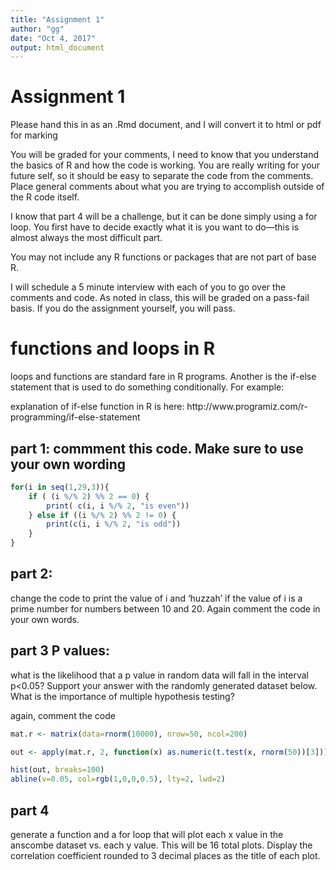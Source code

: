 ```yaml
---
title: "Assignment 1"
author: "gg"
date: "Oct 4, 2017"
output: html_document
---
```

# Assignment 1
Please hand this in as an .Rmd document, and I will convert it to html or pdf for marking

You will be graded for your comments, I need to know that you understand the basics of R and how the code is working. You are really writing for your future self, so it should be easy to separate the code from the comments. Place general comments about what you are trying to accomplish outside of the R code itself.

I know that part 4 will be a challenge, but it can be done simply using a for loop. You first have to decide exactly what it is you want to do---this is almost always the most difficult part.

You may not include any R functions or packages that are not part of base R.

I will schedule a 5 minute interview with each of you to go over the comments and code. As noted in class, this will be graded on a pass-fail basis. If you do the assignment yourself, you will pass.

# functions and loops in R

loops and functions are standard fare in R programs. Another is the if-else statement that is used to do something conditionally. For example:

explanation of if-else function in R is here:
http://www.programiz.com/r-programming/if-else-statement

## part 1: commment this code. Make sure to use your own wording
```r
for(i in seq(1,29,3)){
	if ( (i %/% 2) %% 2 == 0) {
		print( c(i, i %/% 2, "is even"))
	} else if ((i %/% 2) %% 2 != 0) {
		print(c(i, i %/% 2, "is odd"))
	}
}
```

## part 2:

change the code to print the value of i and 'huzzah' if the value of i is a prime number for numbers between 10 and 20. Again comment the code in your own words.

## part 3 P values:

what is the likelihood that a p value in random data will fall in the interval p<0.05? Support your answer with the randomly generated dataset below. What is the importance of multiple hypothesis testing?

again, comment the code

```r
mat.r <- matrix(data=rnorm(10000), nrow=50, ncol=200)

out <- apply(mat.r, 2, function(x) as.numeric(t.test(x, rnorm(50))[3]))

hist(out, breaks=100)
abline(v=0.05, col=rgb(1,0,0,0.5), lty=2, lwd=2)
```

## part 4
generate a function and a for loop that will plot each x value in the anscombe dataset vs. each y value. This will be 16 total plots. Display the correlation coefficient rounded to 3 decimal places as the title of each plot.


